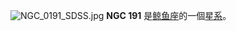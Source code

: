 {{NGCInfoBox|NGCID=NGC 191|發現者=弗里德里希·威廉·赫歇爾|發現日期=1785年11月28日|其他編號=MCG -2-2-77,ARP 127|曆元=J2000.0|赤經=38分59.2秒|赤緯=-9°0'10"|星座=鲸鱼座|星體=星系|星等=13.4|表面亮度=|藍等=14.1}}
[[File:NGC_0191_SDSS.jpg|thumb]]
'''NGC 191''' 是[[鲸鱼座|鲸鱼座]]的一個[[星系|星系]]。

{{NGCReference|191}}
{{Catalogs|NGC=191}}

{{Galaxy-stub}}